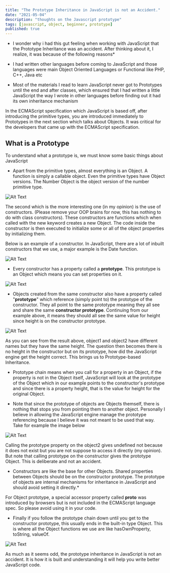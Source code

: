 ```yaml
---
title: "The Prototype Inheritance in JavaScript is not an Accident."
date: "2021-05-04"
description: "thoughts on the Javascript prototype"
tags: [javascript, object, beginner, prototype]
published: true
---
```


- I wonder why i had this gut feeling when working with JavaScript that the Prototype Inheritance was an accident. After thinking about it, I realize, it was because of the following reasons\*

- I had written other languages before coming to JavaScript and those languages were main Object Oriented Languages or Functional like PHP, C++, Java etc
- Most of the materials I read to learn JavaScript never got to Prototypes until the end and after classes, which ensured that I had written a little JavaScript the way I wrote in other languages before finding out it had its own inheritance mechanism

In the ECMAScript specification which JavaScript is based off, after introducing the primitive types, you are introduced immediately to Prototypes in the next section which talks about Objects. It was critical for the developers that came up with the ECMAScript specification.

## What is a Prototype

To understand what a prototype is, we must know some basic things about JavaScript

- Apart from the primitive types, almost everything is an Object. A function is simply a callable object. Even the primitive types have Object versions. The Number Object is the object version of the number primitive type.

![Alt Text](https://dev-to-uploads.s3.amazonaws.com/uploads/articles/jdz7dawbmwxo1w2cjvl0.png)

The second which is the more interesting one (in my opinion) is the use of constructors. (Please remove your OOP brains for now, this has nothing to do with class constructors). These constructors are functions which when called with the new keyword creates a new Object. The code inside the constructor is then executed to initialize some or all of the object properties by initializing them.

Below is an example of a constructor. In JavaScript, there are a lot of inbuilt constructors that we use, a major example is the Date function.

![Alt Text](https://dev-to-uploads.s3.amazonaws.com/uploads/articles/ebe31vqu09yt08humlb7.png)

- Every constructor has a property called a **prototype**. This prototype is an Object which means you can set properties on it.

![Alt Text](https://dev-to-uploads.s3.amazonaws.com/uploads/articles/zne7mdj79zut5pz64mn6.png)

- Objects created from the same constructor also have a property called "**prototype**" which reference (simply point to) the prototype of the constructor. They all point to the same prototype meaning they all see and share the same **constructor prototype**.
  Continuing from our example above, it means they should all see the same value for height since height is on the constructor prototype.

![Alt Text](https://dev-to-uploads.s3.amazonaws.com/uploads/articles/jxly4ddk4t397sh2jkez.png)

As you can see from the result above, object1 and object2 have different names but they have the same height.
The question then becomes there is no height in the constructor but on its prototype, how did the JavaScript engine get the height correct. This brings us to Prototype-based Inheritance.

- Prototype chain means when you call for a property in an Object, if the property is not in the Object itself, JavaScript will look at the prototype of the Object which in our example points to the constructor's prototype and since there is a property height, that is the value for height for the original Object.

- Note that since the prototype of objects are Objects themself, there is nothing that stops you from pointing them to another object. Personally I believe in allowing the JavaScript engine manage the prototype referencing because I believe it was not meant to be used that way. Take for example the image below

![Alt Text](https://dev-to-uploads.s3.amazonaws.com/uploads/articles/3qixyj3m1055ywgz9im8.png)

Calling the prototype property on the object2 gives undefined not because it does not exist but you are not suppose to access it directly (my opinion). But note that calling prototype on the constructor gives the prototype Object. This is deliberate and not an accident.

- Constructors are like the base for other Objects. Shared properties between Objects should be on the constructor prototype. The prototype of objects are internal mechanisms for inheritance in JavaScript and should avoid setting it directly.\*

For Object prototype, a special accessor property called ****proto**** was introduced by browsers but is not included in the ECMAScript language spec. So please avoid using it in your code.

- Finally if you follow the prototype chain down until you get to the constructor prototype, this usually ends in the built-in type Object. This is where all the Object functions we use are like hasOwnProperty, toString, valueOf.

![Alt Text](https://dev-to-uploads.s3.amazonaws.com/uploads/articles/i5j7kyz3y8x6mndn0omb.png)

As much as it seems odd, the prototype inheritance in JavaScript is not an accident. It is how it is built and understanding it will help you write better JavaScript code.
